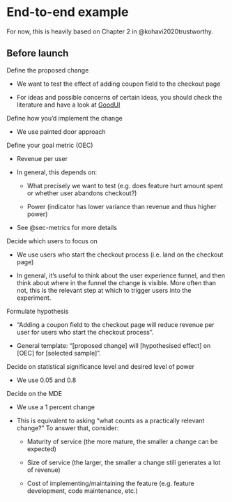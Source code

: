 # End-to-end example

For now, this is heavily based on Chapter 2 in @kohavi2020trustworthy.


## Before launch

Define the proposed change

- We want to test the effect of adding coupon field to the checkout page

- For ideas and possible concerns of certain ideas, you should check the literature and have a look at [GoodUI](https://goodui.org)


Define how you'd implement the change

- We use painted door approach


Define your goal metric (OEC)

- Revenue per user

- In general, this depends on:

  - What precisely we want to test (e.g. does feature hurt amount spent or whether user abandons checkout?)

  - Power (indicator has lower variance than revenue and thus higher power)

- See @sec-metrics for more details

Decide which users to focus on 

- We use users who start the checkout process (i.e. land on the checkout page)

- In general, it's useful to think about the user experience funnel, and then think about where in the funnel the change is visible. More often than not, this is the relevant step at which to trigger users into the experiment.


Formulate hypothesis

- "Adding a coupon field to the checkout page will reduce revenue per user for users who start the checkout process".

- General template: "[proposed change] will [hypothesised effect] on [OEC] for [selected sample]".


Decide on statistical significance level and desired level of power

- We use 0.05 and 0.8


Decide on the MDE 

- We use a 1 percent change

- This is equivalent to asking "what counts as a practically relevant change?" To answer that, consider:

  - Maturity of service (the more mature, the smaller a change can be expected)

  - Size of service (the larger, the smaller a change still generates a lot of revenue)

  - Cost of implementing/maintaining the feature (e.g. feature development, code maintenance, etc.)





